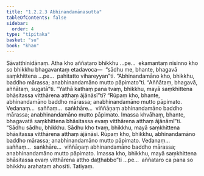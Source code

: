 ```yaml
---
title: "1.2.2.3 Abhinandamānasutta"
tableOfContents: false
sidebar:
  order: 4
type: "tipitaka"
basket: "su"
book: "khan"
---
```



<DynamicBreadcrumb />

<Division number="65" book="khan" bookNo="13" page="62">

<Paragraph number="348" book="khan">
Sāvatthinidānaṃ. Atha kho aññataro bhikkhu …pe…  ekamantaṃ nisinno kho so bhikkhu bhagavantaṃ etadavoca—  “sādhu me, bhante, bhagavā saṃkhittena …pe…  pahitatto vihareyyan”ti. “Abhinandamāno kho, bhikkhu, baddho mārassa; anabhinandamāno mutto pāpimato”ti. “Aññātaṃ, bhagavā, aññātaṃ, sugatā”ti.
</Paragraph>

<Paragraph number="349" book="khan">
“Yathā kathaṃ pana tvaṃ, bhikkhu, mayā saṃkhittena bhāsitassa vitthārena atthaṃ ājānāsī”ti? “Rūpaṃ kho, bhante, abhinandamāno baddho mārassa; anabhinandamāno mutto pāpimato. Vedanaṃ…  saññaṃ…  saṅkhāre…  viññāṇaṃ abhinandamāno baddho mārassa; anabhinandamāno mutto pāpimato. Imassa khvāhaṃ, bhante, bhagavatā saṃkhittena bhāsitassa evaṃ vitthārena atthaṃ ājānāmī”ti.
</Paragraph>

<Paragraph number="350" book="khan">
“Sādhu sādhu, bhikkhu. Sādhu kho tvaṃ, bhikkhu, mayā saṃkhittena bhāsitassa vitthārena atthaṃ ājānāsi. Rūpaṃ kho, bhikkhu, abhinandamāno baddho mārassa; anabhinandamāno mutto pāpimato. Vedanaṃ…  saññaṃ…  saṅkhāre…  viññāṇaṃ abhinandamāno baddho mārassa; anabhinandamāno mutto pāpimato. Imassa kho, bhikkhu, mayā saṃkhittena bhāsitassa evaṃ vitthārena attho daṭṭhabbo”ti …pe…  aññataro ca pana so bhikkhu arahataṃ ahosīti.

</Paragraph>
</Division>

<Paragraph number="351" type="center" book="khan">
Tatiyaṃ.
</Paragraph>
